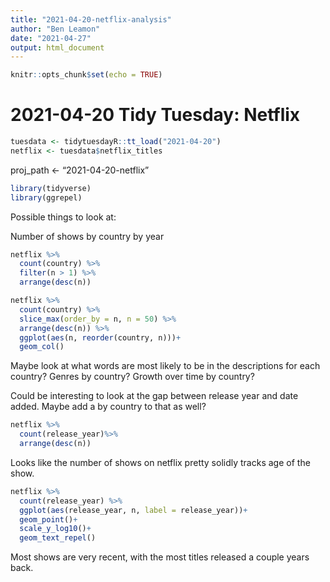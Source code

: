 ```yaml
---
title: "2021-04-20-netflix-analysis"
author: "Ben Leamon"
date: "2021-04-27"
output: html_document
---
```


```r
knitr::opts_chunk$set(echo = TRUE)
```

# 2021-04-20 Tidy Tuesday: Netflix
```r
tuesdata <- tidytuesdayR::tt_load("2021-04-20")
netflix <- tuesdata$netflix_titles
```
proj_path <- "2021-04-20-netflix"

```r
library(tidyverse)
library(ggrepel)
```


Possible things to look at: 

Number of shows by country by year
```r
netflix %>% 
  count(country) %>%
  filter(n > 1) %>%
  arrange(desc(n))
```

```r
netflix %>% 
  count(country) %>%
  slice_max(order_by = n, n = 50) %>%
  arrange(desc(n)) %>%
  ggplot(aes(n, reorder(country, n)))+
  geom_col()
```

Maybe look at what words are most likely to be in the descriptions for each country? Genres by country? Growth over time by country? 

Could be interesting to look at the gap between release year and date added. Maybe add a by country to that as well? 
```r
netflix %>%
  count(release_year)%>%
  arrange(desc(n))
```
Looks like the number of shows on netflix pretty solidly tracks age of the show. 
```r
netflix %>%
  count(release_year) %>%
  ggplot(aes(release_year, n, label = release_year))+
  geom_point()+
  scale_y_log10()+
  geom_text_repel()
```
Most shows are very recent, with the most titles released a couple years back. 
